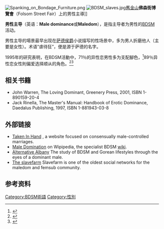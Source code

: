 [[File:Spanking_on_Bondage_Furniture.png|thumb]]
[[File:BDSM_slaves.jpg|thumb]][[旧金山|舊金山]]'''佛森街博覽會'''（Folsom Street Fair）上的男性主導]]

'''男性主导'''（英语：'''Male dominance'''或'''Maledom'''），是指主导者为男性的[[BDSM|BDSM]]活动。

男性主导的場景最早出现在[[薩德侯爵|萨德侯爵]]小说描写的性场景中，多为男人折磨他人（主要是女性）。术语“虐待狂”，便是源于萨德的名字。{{Citation needed|男性主导，现佔BDSM中的很大一部分。|time=2021-09-30}}

1995年的研究表明，在BDSM活動中，71％的异性恋男性多为支配腳色，<ref>{{cite journal |doi=10.1007/BF01542185 |title=Sexual bondage: A review and unobtrusive investigation |url=https://archive.org/details/sim_archives-of-sexual-behavior_1995-12_24_6/page/631 |year=1995 |last1=Ernulf |first1=Kurt E. |last2=Innala |first2=Sune M. |journal=Archives of Sexual Behavior |volume=24 |issue=6 |pages=631–54 |pmid=8572912}}</ref>89％异性恋女性則偏爱选择顺从的角色。<ref>{{cite journal |doi=10.1007/BF01550846 |title=On the prevalence and roles of females in the sadomasochistic subculture: Report of an empirical study |url=https://archive.org/details/sim_archives-of-sexual-behavior_1985-08_14_4/page/303 |year=1985 |last1=Breslow |first1=Norman |last2=Evans |first2=Linda |last3=Langley |first3=Jill |journal=Archives of Sexual Behavior |volume=14 |issue=4 |pages=303–17 |pmid=4051718}}</ref><ref>{{cite journal |doi=10.1007/BF01541410 |title=The prevalence and some attributes of females in the sadomasochistic subculture: A second report |url=https://archive.org/details/sim_archives-of-sexual-behavior_1994-08_23_4/page/465 |year=1994 |last1=Levitt |first1=Eugene E. |last2=Moser |first2=Charles |last3=Jamison |first3=Karen V. |journal=Archives of Sexual Behavior |volume=23 |issue=4 |pages=465–73 |pmid=7993186}}</ref>

==相关书籍==
* John Warren, The Loving Dominant, Greenery Press, 2001, ISBN 1-890159-20-4
* Jack Rinella, The Master's Manual: Handbook of Erotic Dominance, Daedalus Publishing, 1997, ISBN 1-881943-03-8

== 外部链接 ==
{{Commons category|Maledom}}
*[http://www.takeninhand.com/ Taken In Hand] {{Wayback|url=http://www.takeninhand.com/ |date=20160404145157 }}, a website focused on consensually male-controlled marriages.
*[https://web.archive.org/web/20130517221103/http://www.londonfetishscene.com/wipi/index.php/Male_domination Male Domination] on Wipipedia, the specialist BDSM [[wiki|wiki]].
*[https://web.archive.org/web/20081014231847/http://www.alternativealbany.com/ Alternative Albany] The study of BDSM and Gorean lifestyles through the eyes of a dominant male.
*[http://www.slavefarm.com/ The slavefarm] {{Wayback|url=http://www.slavefarm.com/ |date=20160413032542 }} Slavefarm is one of the oldest social networks for the maledom and femsub community.
== 参考资料 ==
{{reflist|2}}

{{BDSM}}
[[Category:BDSM術語|Category:BDSM術語]]
[[Category:性別|Category:性別]]
{{stub}}